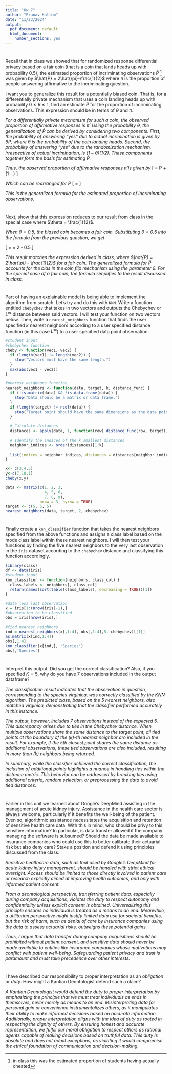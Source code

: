 ```yaml
---
title: "Hw 7"
author: "Pranav Kallem"
date: "11/23/2024"
output:
  pdf_document: default
  html_document:
    number_sections: yes
---
```


# 
Recall that in class we showed that for randomized response differential privacy based on a fair coin (that is a coin that lands heads up with probability $0.5$), the estimated proportion of incriminating observations $\hat{P}$ ^[in class this was the estimated proportion of students having actually cheated] was given by $\hat{P} = 2\hat{\pi}-\frac{1}{2}$ where $\hat{\pi}$ is the proportion of people answering affirmative to the incriminating question.  

I want you to generalize this result for a potentially biased coin.  That is, for a differentially private mechanism that uses a coin landing heads up with probability $0 \leq \theta \leq 1$, find an estimate $\hat{P}$ for the proportion of incriminating observations.  This expression should be in terms of $\theta$ and $\hat{\pi}$.  

*For a differentially private mechanism for such a coin, the observed proportion of affirmative responses is $\hat{\pi}$. Using the probability $\theta$, the generalization of $\hat{P}$ can be derived by considering two components. First, the probability of answering "yes" due to actual incrimination is given by $\theta P$, where $\theta$ is the probability of the coin landing heads. Second, the probability of answering "yes" due to the randomization mechanism, irrespective of actual incrimination, is $(1 - \theta)(1/2)$. These components together form the basis for estimating $\hat{P}$.*

*Thus, the observed proportion of affirmative responses $\hat{\pi}$ is given by*
\[
\hat{\pi} = \theta P + (1 - \theta)\frac{1}{2}
\]

*Which can be rearranged for $P$*
\[
\hat{P} = \frac{\hat{\pi} - (1 - \theta)\frac{1}{2}}{\theta}
\]

*This is the generalized formula for the estimated proportion of incriminating observations.*

#
Next, show that this expression reduces to our result from class in the special case where $\theta = \frac{1}{2}$.

*When $\theta = 0.5$, the biased coin becomes a fair coin. Substituting $\theta = 0.5$ into the formula from the previous question, we get*

\[
\hat{P} = \frac{\hat{\pi} - (1 - 0.5)\frac{1}{2}}{0.5} = 2\hat{\pi} - 0.5
\]

*This result matches the expression derived in class, where $\hat{P} = 2\hat{\pi} - \frac{1}{2}$ for a fair coin. The generalized formula for $\hat{P}$ accounts for the bias in the coin flip mechanism using the parameter $\theta$. For the special case of a fair coin, the formula simplifies to the result discussed in class.*

#
Part of having an explainable model is being able to implement the algorithm from scratch.  Let's try and do this with `KNN`.  Write a function entitled `chebychev` that takes in two vectors and outputs the Chebychev or $L^\infty$ distance between said vectors.  I will test your function on two vectors below.  Then, write a `nearest_neighbors` function that finds the user specified $k$ nearest neighbors according to a user specified distance function (in this case $L^\infty$) to a user specified data point observation.  

```r
#student input
#chebychev function
cheby <- function(vec1, vec2) {
  if (length(vec1) != length(vec2)) {
    stop("Vectors must have the same length.")
  }
  max(abs(vec1 - vec2))
}

#nearest_neighbors function
nearest_neighbors <- function(data, target, k, distance_func) {
  if (!is.matrix(data) && !is.data.frame(data)) {
    stop("Data should be a matrix or data frame.")
  }
  if (length(target) != ncol(data)) {
    stop("Target point should have the same dimensions as the data points.")
  }
  
  # Calculate distances
  distances <- apply(data, 1, function(row) distance_func(row, target))
  
  # Identify the indices of the k smallest distances
  neighbor_indices <- order(distances)[1:k]
  
  list(indices = neighbor_indices, distances = distances[neighbor_indices])
}

x<- c(3,4,5)
y<-c(7,10,1)
cheby(x,y)

data <- matrix(c(1, 2, 3, 
                 4, 5, 6, 
                 7, 8, 9), 
               nrow = 3, byrow = TRUE)
target <- c(5, 5, 5)
nearest_neighbors(data, target, 2, chebychev)

```

\newpage
#
Finally create a `knn_classifier` function that takes the nearest neighbors specified from the above functions and assigns a class label based on the mode class label within these nearest neighbors.  I will then test your functions by finding the five nearest neighbors to the very last observation in the `iris` dataset according to the `chebychev` distance and classifying this function accordingly.  

```r
library(class)
df <- data(iris) 
#student input
knn_classifier <- function(neighbors, class_col) {
  class_labels <- neighbors[, class_col]
  return(names(sort(table(class_labels), decreasing = TRUE))[1])
}

#data less last observation
x = iris[1:(nrow(iris)-1),]
#observation to be classified
obs = iris[nrow(iris),]

#find nearest neighbors
ind = nearest_neighbors(x[,1:4], obs[,1:4],5, chebychev)[[1]]
as.matrix(x[ind,1:4])
obs[,1:4]
knn_classifier(x[ind,], 'Species')
obs[,'Species']

```

# 
Interpret this output.  Did you get the correct classification?  Also, if you specified $K=5$, why do you have $7$ observations included in the output dataframe?

*The classification result indicates that the observation in question, corresponding to the species virginica, was correctly classified by the KNN algorithm. The predicted class, based on the 5 nearest neighbors, also matched virginica, demonstrating that the classifier performed accurately in this instance.*

*The output, however, includes 7 observations instead of the expected 5. This discrepancy arises due to ties in the Chebychev distance. When multiple observations share the same distance to the target point, all tied points at the boundary of the \(k\)-th nearest neighbor are included in the result. For example, if the 5th closest point shares the same distance as additional observations, these tied observations are also included, resulting in more than \(k\) neighbors being returned.*

*In summary, while the classifier achieved the correct classification, the inclusion of additional points highlights a nuance in handling ties within the distance metric. This behavior can be addressed by breaking ties using additional criteria, random selection, or preprocessing the data to avoid tied distances.*

\newpage
#
Earlier in this unit we learned about Google's DeepMind assisting in the management of acute kidney injury.  Assistance in the health care sector is always welcome, particularly if it benefits the well-being of the patient.  Even so, algorithmic assistance necessitates the acquisition and retention of sensitive health care data.  With this in mind, who should be privy to this sensitive information?  In particular, is data transfer allowed if the company managing the software is subsumed?  Should the data be made available to insurance companies who could use this to better calibrate their actuarial risk but also deny care?  Stake a position and defend it using principles discussed from the class.  

*Sensitive healthcare data, such as that used by Google’s DeepMind for acute kidney injury management, should be handled with strict ethical oversight. Access should be limited to those directly involved in patient care or research explicitly aimed at improving health outcomes, and only with informed patient consent.*

*From a deontological perspective, transferring patient data, especially during company acquisitions, violates the duty to respect autonomy and confidentiality unless explicit consent is obtained. Universalizing this principle ensures no individual is treated as a means to an end. Meanwhile, a utilitarian perspective might justify limited data use for societal benefits, but the risk of harm, such as denial of care by insurance companies using the data to assess actuarial risks, outweighs these potential gains.*

*Thus, I argue that data transfer during company acquisitions should be prohibited without patient consent, and sensitive data should never be made available to entities like insurance companies whose motivations may conflict with patient well-being. Safeguarding patient privacy and trust is paramount and must take precedence over other interests.*

#
I have described our responsibility to proper interpretation as an *obligation* or *duty*.  How might a Kantian Deontologist defend such a claim?  

*A Kantian Deontologist would defend the duty to proper interpretation by emphasizing the principle that we must treat individuals as ends in themselves, never merely as means to an end. Misinterpreting data for personal gain or convenience instrumentalizes others, as it manipulates their ability to make informed decisions based on accurate information. Additionally, proper interpretation aligns with the idea of duty as rooted in respecting the dignity of others. By ensuring honest and accurate representation, we fulfill our moral obligation to respect others as rational agents capable of making decisions based on truthful data. This duty is absolute and does not admit exceptions, as violating it would compromise the ethical foundation of communication and decision-making.*


